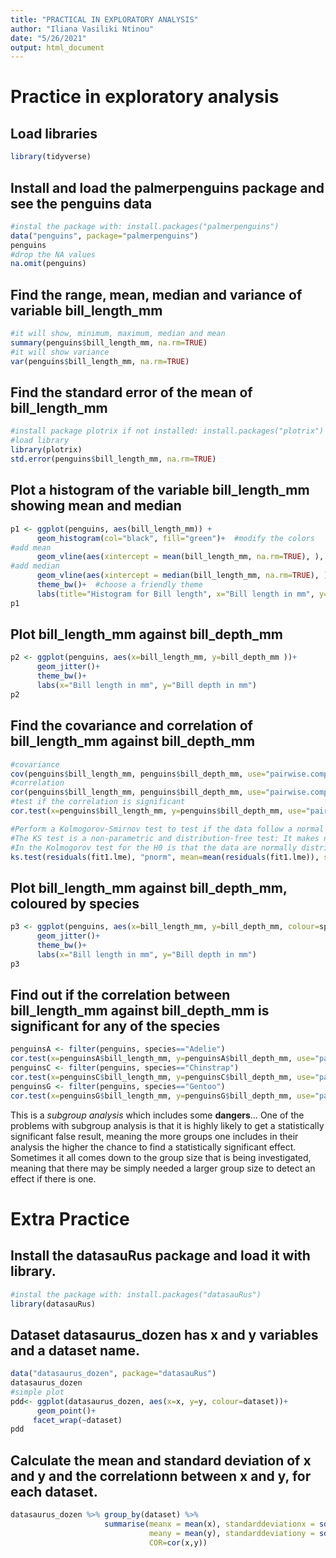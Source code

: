 ```yaml
---
title: "PRACTICAL IN EXPLORATORY ANALYSIS"
author: "Iliana Vasiliki Ntinou"
date: "5/26/2021"
output: html_document
---
```


# Practice in exploratory analysis
## Load libraries

```r
library(tidyverse)
```

## Install and load the palmerpenguins package and see the penguins data

```r
#instal the package with: install.packages("palmerpenguins")
data("penguins", package="palmerpenguins")
penguins
#drop the NA values
na.omit(penguins)
```

## Find the range, mean, median and variance of variable bill_length_mm

```r
#it will show, minimum, maximum, median and mean
summary(penguins$bill_length_mm, na.rm=TRUE)
#it will show variance
var(penguins$bill_length_mm, na.rm=TRUE)

```

## Find the standard error of the mean of bill_length_mm

```r
#install package plotrix if not installed: install.packages("plotrix")
#load library
library(plotrix)
std.error(penguins$bill_length_mm, na.rm=TRUE)
```

## Plot a histogram of the variable bill_length_mm showing mean and median

```r
p1 <- ggplot(penguins, aes(bill_length_mm)) + 
      geom_histogram(col="black", fill="green")+  #modify the colors
#add mean      
      geom_vline(aes(xintercept = mean(bill_length_mm, na.rm=TRUE), ), color="blue") + 
#add median      
      geom_vline(aes(xintercept = median(bill_length_mm, na.rm=TRUE), ), color="red")+ 
      theme_bw()+  #choose a friendly theme
      labs(title="Histogram for Bill length", x="Bill length in mm", y="Frequency") #add labels
p1
```

## Plot bill_length_mm against bill_depth_mm

```r
p2 <- ggplot(penguins, aes(x=bill_length_mm, y=bill_depth_mm ))+
      geom_jitter()+
      theme_bw()+
      labs(x="Bill length in mm", y="Bill depth in mm") 
p2
```

## Find the covariance and correlation of bill_length_mm against bill_depth_mm

```r
#covariance
cov(penguins$bill_length_mm, penguins$bill_depth_mm, use="pairwise.complete.obs")
#correlation
cor(penguins$bill_length_mm, penguins$bill_depth_mm, use="pairwise.complete.obs")
#test if the correlation is significant
cor.test(x=penguins$bill_length_mm, y=penguins$bill_depth_mm, use="pairwise.complete.obs")

#Perform a Kolmogorov-Smirnov test to test if the data follow a normal distribution.
#The KS test is a non-parametric and distribution-free test: It makes no assumption about the distribution of data.
#In the Kolmogorov test for the H0 is that the data are normally distributed. T
ks.test(residuals(fit1.lme), "pnorm", mean=mean(residuals(fit1.lme)), sd=sd(residuals(fit1.lme))) 

```


## Plot bill_length_mm against bill_depth_mm, coloured by species

```r
p3 <- ggplot(penguins, aes(x=bill_length_mm, y=bill_depth_mm, colour=species))+
      geom_jitter()+
      theme_bw()+
      labs(x="Bill length in mm", y="Bill depth in mm")
p3
```

## Find out if the correlation between bill_length_mm against bill_depth_mm is significant for any of the species

```r
penguinsA <- filter(penguins, species=="Adelie")
cor.test(x=penguinsA$bill_length_mm, y=penguinsA$bill_depth_mm, use="pairwise.complete.obs")
penguinsC <- filter(penguins, species=="Chinstrap")
cor.test(x=penguinsC$bill_length_mm, y=penguinsC$bill_depth_mm, use="pairwise.complete.obs")
penguinsG <- filter(penguins, species=="Gentoo")
cor.test(x=penguinsG$bill_length_mm, y=penguinsG$bill_depth_mm, use="pairwise.complete.obs")
```

This is a *subgroup analysis* which includes some **dangers**... 
One of the problems with subgroup analysis is that it is highly likely to get a statistically significant false result, meaning the more groups one includes in their analysis the higher the chance to find a statistically significant effect. 
Sometimes it all comes down to the group size that is being investigated, meaning that there may be simply needed a larger group size to detect an effect if there is one.
 
# Extra Practice

## Install the datasauRus package and load it with library.

```r
#instal the package with: install.packages("datasauRus")
library(datasauRus)
```

## Dataset datasaurus_dozen has x and y variables and a dataset name.

```r
data("datasaurus_dozen", package="datasauRus")
datasaurus_dozen
#simple plot
pdd<- ggplot(datasaurus_dozen, aes(x=x, y=y, colour=dataset))+
      geom_point()+
     facet_wrap(~dataset)
pdd
```

## Calculate the mean and standard deviation of x and y and the correlationn between x and y, for each dataset.

```r
datasaurus_dozen %>% group_by(dataset) %>% 
                     summarise(meanx = mean(x), standarddeviationx = sd(x),
                               meany = mean(y), standarddeviationy = sd(y),
                               COR=cor(x,y))
```
